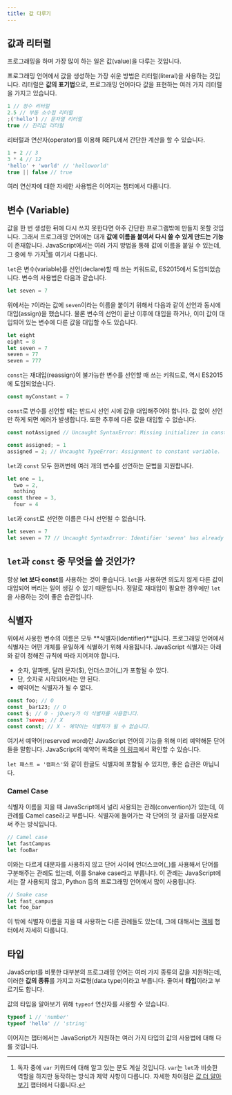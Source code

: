 ```yaml
---
title: 값 다루기
---
```


## 값과 리터럴

프로그래밍을 하며 가장 많이 하는 일은 값(value)을 다루는 것입니다.

프로그래밍 언어에서 값을 생성하는 가장 쉬운 방법은 리터럴(literal)을 사용하는 것입니다. 리터럴은 **값의 표기법**으로, 프로그래밍 언어마다 값을 표현하는 여러 가지 리터럴을 가지고 있습니다.

```js
1 // 정수 리터럴
2.5 // 부동 소수점 리터럴
;('hello') // 문자열 리터럴
true // 진리값 리터럴
```

리터럴과 연산자(operator)를 이용해 REPL에서 간단한 계산을 할 수 있습니다.

```js
1 + 2 // 3
3 * 4 // 12
'hello' + 'world' // 'helloworld'
true || false // true
```

여러 연산자에 대한 자세한 사용법은 이어지는 챕터에서 다룹니다.

## 변수 (Variable)

값을 한 번 생성한 뒤에 다시 쓰지 못한다면 아주 간단한 프로그램밖에 만들지 못할 것입니다. 그래서 프로그래밍 언어에는 대개 **값에 이름을 붙여서 다시 쓸 수 있게 만드는 기능**이 존재합니다. JavaScript에서는 여러 가지 방법을 통해 값에 이름을 붙일 수 있는데, 그 중에 두 가지[^1]를 여기서 다룹니다.

`let`은 변수(variable)를 선언(declare)할 때 쓰는 키워드로, ES2015에서 도입되었습니다. 변수의 사용법은 다음과 같습니다.

```js
let seven = 7
```

위에서는 `7`이라는 값에 `seven`이라는 이름을 붙이기 위해서 다음과 같이 선언과 동시에 대입(assign)을 했습니다. 물론 변수의 선언이 끝난 이후에 대입을 하거나, 이미 값이 대입되어 있는 변수에 다른 값을 대입할 수도 있습니다.

```js
let eight
eight = 8
let seven = 7
seven = 77
seven = 777
```

`const`는 재대입(reassign)이 불가능한 변수를 선언할 때 쓰는 키워드로, 역시 ES2015에 도입되었습니다.

```js
const myConstant = 7
```

`const`로 변수를 선언할 때는 반드시 선언 시에 값을 대입해주어야 합니다. 값 없이 선언만 하게 되면 에러가 발생합니다. 또한 추후에 다른 값을 대입할 수 없습니다.

```js
const notAssigned // Uncaught SyntaxError: Missing initializer in const declaration
```

```js
const assigned; = 1
assigned = 2; // Uncaught TypeError: Assignment to constant variable.
```

`let`과 `const` 모두 한꺼번에 여러 개의 변수를 선언하는 문법을 지원합니다.

```js
let one = 1,
  two = 2,
  nothing
const three = 3,
  four = 4
```

`let`과 `const`로 선언한 이름은 다시 선언될 수 없습니다.

```js
let seven = 7
let seven = 77 // Uncaught SyntaxError: Identifier 'seven' has already been declared
```

## `let`과 `const` 중 무엇을 쓸 것인가?

항상 **let 보다 const**를 사용하는 것이 좋습니다. `let`을 사용하면 의도치 않게 다른 값이 대입되어 버리는 일이 생길 수 있기 때문입니다. 정말로 재대입이 필요한 경우에만 `let`을 사용하는 것이 좋은 습관입니다.

## 식별자

위에서 사용한 변수의 이름은 모두 **식별자(Identifier)**입니다. 프로그래밍 언어에서 식별자는 어떤 개체를 유일하게 식별하기 위해 사용됩니다. JavaScript 식별자는 아래와 같이 정해진 규칙에 따라 지어져야 합니다.

- 숫자, 알파벳, 달러 문자($), 언더스코어(\_)가 포함될 수 있다.
- 단, 숫자로 시작되어서는 안 된다.
- 예약어는 식별자가 될 수 없다.

```js
const foo; // O
const _bar123; // O
const $; // O - jQuery가 이 식별자를 사용합니다.
const 7seven; // X
const const; // X - 예약어는 식별자가 될 수 없습니다.
```

여기서 예약어(reserved word)란 JavaScript 언어의 기능을 위해 미리 예약해둔 단어들을 말합니다. JavaScript의 예약어 목록을 [이 링크](https://developer.mozilla.org/ko/docs/Web/JavaScript/Reference/Lexical_grammar#Reserved_keywords_as_of_ECMAScript_6)에서 확인할 수 있습니다.

`let 패스트 = '캠퍼스'`와 같이 한글도 식별자에 포함될 수 있지만, 좋은 습관은 아닙니다.

### Camel Case

식별자 이름을 지을 때 JavaScript에서 널리 사용되는 관례(convention)가 있는데, 이 관례를 Camel case라고 부릅니다. 식별자에 들어가는 각 단어의 첫 글자를 대문자로 써 주는 방식입니다.

```js
// Camel case
let fastCampus
let fooBar
```

이와는 다르게 대문자를 사용하지 않고 단어 사이에 언더스코어(\_)를 사용해서 단어를 구분해주는 관례도 있는데, 이를 Snake case라고 부릅니다. 이 관례는 JavaScript에서는 잘 사용되지 않고, Python 등의 프로그래밍 언어에서 많이 사용됩니다.

```js
// Snake case
let fast_campus
let foo_bar
```

이 밖에 식별자 이름을 지을 때 사용하는 다른 관례들도 있는데, 그에 대해서는 [객체](./180-object.md) 챕터에서 자세히 다룹니다.

## 타입

JavaScript를 비롯한 대부분의 프로그래밍 언어는 여러 가지 종류의 값을 지원하는데, 이러한 **값의 종류**를 가지고 자료형(data type)이라고 부릅니다. 줄여서 **타입**이라고 부르기도 합니다.

값의 타입을 알아보기 위해 `typeof` 연산자를 사용할 수 있습니다.

```js
typeof 1 // 'number'
typeof 'hello' // 'string'
```

이어지는 챕터에서는 JavaScript가 지원하는 여러 가지 타입의 값의 사용법에 대해 다룰 것입니다.

[^1]: 독자 중에 `var` 키워드에 대해 알고 있는 분도 계실 것입니다. `var`는 `let`과 비슷한 역할을 하지만 동작하는 방식과 제약 사항이 다릅니다. 자세한 차이점은 [값 더 알아보기](./220-value-in-depth.md) 챕터에서 다룹니다.
